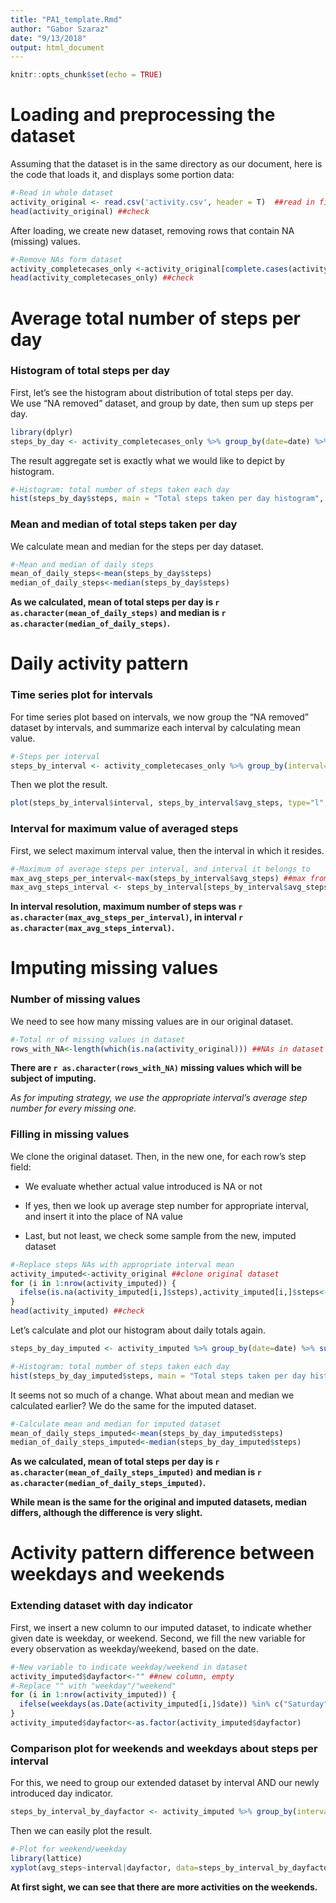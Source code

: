 ```yaml
---
title: "PA1_template.Rmd"
author: "Gabor Szaraz"
date: "9/13/2018"
output: html_document
---
```

```r
knitr::opts_chunk$set(echo = TRUE)
```

# Loading and preprocessing the dataset
  
Assuming that the dataset is in the same directory as our document, here is the code that loads it, and displays some portion data:
  
```r
#-Read in whole dataset
activity_original <- read.csv('activity.csv', header = T)  ##read in file
head(activity_original) ##check
```
  
After loading, we create new dataset, removing rows that contain NA (missing) values.
  
```r
#-Remove NAs form dataset
activity_completecases_only <-activity_original[complete.cases(activity_original),] ##get only completed cases
head(activity_completecases_only) ##check
```
  
# Average total number of steps per day
  
### Histogram of total steps per day
  
First, let's see the histogram about distribution of total steps per day.  
We use "NA removed" dataset, and group by date, then sum up steps per day.
  
```r
library(dplyr)
steps_by_day <- activity_completecases_only %>% group_by(date=date) %>% summarise(steps=sum(steps)) ##group by date, sum of steps per day
```
  
The result aggregate set is exactly what we would like to depict by histogram.
  
```r
#-Histogram: total number of steps taken each day
hist(steps_by_day$steps, main = "Total steps taken per day histogram", xlab = "Nr. of steps per day", col="blue") ##plot histogram
```
  
### Mean and median of total steps taken per day
  
We calculate mean and median for the steps per day dataset.
  
```r
#-Mean and median of daily steps
mean_of_daily_steps<-mean(steps_by_day$steps)
median_of_daily_steps<-median(steps_by_day$steps)
```
  
**As we calculated, mean of total steps per day is `r as.character(mean_of_daily_steps)` and median is `r as.character(median_of_daily_steps)`.**
  
# Daily activity pattern
  
### Time series plot for intervals
  
For time series plot based on intervals, we now group the "NA removed" dataset by intervals, and summarize each interval by calculating mean value.
  
```r
#-Steps per interval
steps_by_interval <- activity_completecases_only %>% group_by(interval=interval) %>% summarise(avg_steps=mean(steps)) ##group by interval, avg of daily steps per interval
```
  
Then we plot the result.  
  
```r
plot(steps_by_interval$interval, steps_by_interval$avg_steps, type="l", col="blue", main = "Average steps per interval", xlab = "Intervals", ylab = "Average nr. of steps", lwd=3) ##plot avg steps per interval
```
  
### Interval for maximum value of averaged steps
  
First, we select maximum interval value, then the interval in which it resides.
  
```r
#-Maximum of average steps per interval, and interval it belongs to
max_avg_steps_per_interval<-max(steps_by_interval$avg_steps) ##max from avg steps per interval
max_avg_steps_interval <- steps_by_interval[steps_by_interval$avg_steps==max_avg_steps_per_interval,]$interval ##interval to which avg step above belongs
```
  
**In interval resolution, maximum number of steps was `r as.character(max_avg_steps_per_interval)`, in interval `r as.character(max_avg_steps_interval)`.**
  
# Imputing missing values
  
### Number of missing values
  
We need to see how many missing values are in our original dataset. 
  
```r
#-Total nr of missing values in dataset
rows_with_NA<-length(which(is.na(activity_original))) ##NAs in dataset
```
  
**There are `r as.character(rows_with_NA)` missing values which will be subject of imputing.**  
  
*As for imputing strategy, we use the appropriate interval's average step number for every missing one.*  
  
### Filling in missing values
  
We clone the original dataset. Then, in the new one, for each row's step field:  
  
  * We evaluate whether actual value introduced is NA or not  
    
  * If yes, then we look up average step number for appropriate interval, and insert it into the place of NA value  
    
  * Last, but not least, we check some sample from the new, imputed dataset
    
```r
#-Replace steps NAs with appropriate interval mean
activity_imputed<-activity_original ##clone original dataset
for (i in 1:nrow(activity_imputed)) {
  ifelse(is.na(activity_imputed[i,]$steps),activity_imputed[i,]$steps<-steps_by_interval[steps_by_interval$interval==activity_imputed[i,]$interval,]$avg_steps,NA) ##replace
}
head(activity_imputed) ##check
```
  
Let's calculate and plot our histogram about daily totals again.
  
```r
steps_by_day_imputed <- activity_imputed %>% group_by(date=date) %>% summarise(steps=sum(steps)) ##group by date, sum of daily steps per day
```
```r
#-Histogram: total number of steps taken each day
hist(steps_by_day_imputed$steps, main = "Total steps taken per day histogram for imputed dataset", xlab = "Nr. of steps per day", col="blue") ##plot histogram
```
  
It seems not so much of a change. What about mean and median we calculated earlier? We do the same for the imputed dataset.  
  
```r
#-Calculate mean and median for imputed dataset
mean_of_daily_steps_imputed<-mean(steps_by_day_imputed$steps)
median_of_daily_steps_imputed<-median(steps_by_day_imputed$steps)
```

**As we calculated, mean of total steps per day is `r as.character(mean_of_daily_steps_imputed)` and median is `r as.character(median_of_daily_steps_imputed)`.**
  
**While mean is the same for the original and imputed datasets, median differs, although the difference is very slight.**

# Activity pattern difference between weekdays and weekends

### Extending dataset with day indicator  

First, we insert a new column to our imputed dataset, to indicate whether given date is weekday, or weekend. Second, we fill the new variable for every observation as weekday/weekend, based on the date.  
  
```r
#-New variable to indicate weekday/weekend in dataset
activity_imputed$dayfactor<-"" ##new column, empty
#-Replace "" with "weekday"/"weekend"
for (i in 1:nrow(activity_imputed)) {
  ifelse(weekdays(as.Date(activity_imputed[i,]$date)) %in% c("Saturday","Sunday"), activity_imputed[i,]$dayfactor<-"weekend", activity_imputed[i,]$dayfactor<-"weekday") ##replace
}
activity_imputed$dayfactor<-as.factor(activity_imputed$dayfactor)
```  

### Comparison plot for weekends and weekdays about steps per interval
  
For this, we need to group our extended dataset by interval AND our newly introduced day indicator.  
  
```r
steps_by_interval_by_dayfactor <- activity_imputed %>% group_by(interval=interval, dayfactor=dayfactor) %>% summarise(avg_steps=mean(steps)) ##group by interval AND dayfactor, avg of daily steps per interval
```  
  
Then we can easily plot the result.  
  
```r
#-Plot for weekend/weekday
library(lattice)
xyplot(avg_steps~interval|dayfactor, data=steps_by_interval_by_dayfactor, type="l", col="blue", lwd=2, layout=c(1,2), xlab = "Intervals", ylab = "Average nr. of steps") #plot w/ lattice  
```    
  
**At first sight, we can see that there are more activities on the weekends.**



